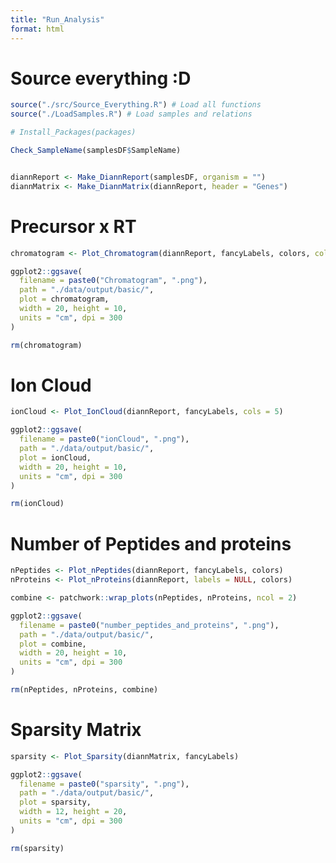 ```yaml
---
title: "Run_Analysis"
format: html
---
```


# Source everything :D

```r
source("./src/Source_Everything.R") # Load all functions
source("./LoadSamples.R") # Load samples and relations

# Install_Packages(packages) 
```


```r
Check_SampleName(samplesDF$SampleName)


diannReport <- Make_DiannReport(samplesDF, organism = "")
diannMatrix <- Make_DiannMatrix(diannReport, header = "Genes")

```

# Precursor x RT

```r
chromatogram <- Plot_Chromatogram(diannReport, fancyLabels, colors, cols = 5)

ggplot2::ggsave(
  filename = paste0("Chromatogram", ".png"),
  path = "./data/output/basic/",
  plot = chromatogram,
  width = 20, height = 10,
  units = "cm", dpi = 300
)

rm(chromatogram)
```

# Ion Cloud

```r
ionCloud <- Plot_IonCloud(diannReport, fancyLabels, cols = 5)

ggplot2::ggsave(
  filename = paste0("ionCloud", ".png"),
  path = "./data/output/basic/",
  plot = ionCloud,
  width = 20, height = 10,
  units = "cm", dpi = 300
)

rm(ionCloud)
```

# Number of Peptides and proteins

```r
nPeptides <- Plot_nPeptides(diannReport, fancyLabels, colors)
nProteins <- Plot_nProteins(diannReport, labels = NULL, colors)

combine <- patchwork::wrap_plots(nPeptides, nProteins, ncol = 2)

ggplot2::ggsave(
  filename = paste0("number_peptides_and_proteins", ".png"),
  path = "./data/output/basic/",
  plot = combine,
  width = 20, height = 10,
  units = "cm", dpi = 300
)

rm(nPeptides, nProteins, combine)
```

# Sparsity Matrix

```r
sparsity <- Plot_Sparsity(diannMatrix, fancyLabels)

ggplot2::ggsave(
  filename = paste0("sparsity", ".png"),
  path = "./data/output/basic/",
  plot = sparsity,
  width = 12, height = 20,
  units = "cm", dpi = 300
)

rm(sparsity)
```